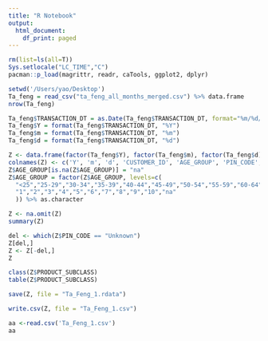 ```yaml
---
title: "R Notebook"
output:
  html_document:
    df_print: paged
---
```

```r
rm(list=ls(all=T))
Sys.setlocale("LC_TIME","C")
pacman::p_load(magrittr, readr, caTools, ggplot2, dplyr)
```

```r
setwd('/Users/yao/Desktop')
Ta_feng = read_csv("ta_feng_all_months_merged.csv") %>% data.frame
nrow(Ta_feng)
```

```r
Ta_feng$TRANSACTION_DT = as.Date(Ta_feng$TRANSACTION_DT, format="%m/%d/%Y")
Ta_feng$Y = format(Ta_feng$TRANSACTION_DT, "%Y")
Ta_feng$m = format(Ta_feng$TRANSACTION_DT, "%m")
Ta_feng$d = format(Ta_feng$TRANSACTION_DT, "%d")
```

```r
Z <- data.frame(factor(Ta_feng$Y), factor(Ta_feng$m), factor(Ta_feng$d), Ta_feng$CUSTOMER_ID, Ta_feng$AGE_GROUP, Ta_feng$PIN_CODE, factor(Ta_feng$PRODUCT_SUBCLASS),Ta_feng$PRODUCT_ID, Ta_feng$AMOUNT, Ta_feng$ASSET, Ta_feng$SALES_PRICE)
colnames(Z) <- c('Y', 'm', 'd', 'CUSTOMER_ID', 'AGE_GROUP', 'PIN_CODE', 'PRODUCT_SUBCLASS','PRODUCT_ID', 'AMOUNT', 'ASSET', 'SALES_PRICE')
Z$AGE_GROUP[is.na(Z$AGE_GROUP)] = "na"
Z$AGE_GROUP = factor(Z$AGE_GROUP, levels=c(
  "<25","25-29","30-34","35-39","40-44","45-49","50-54","55-59","60-64",">65","na"), labels=c(
  "1","2","3","4","5","6","7","8","9","10","na"
  )) %>% as.character
```
```r
Z <- na.omit(Z) 
summary(Z)
```

```r
del <- which(Z$PIN_CODE == "Unknown")
Z[del,]
Z <- Z[-del,]
Z
```

```r
class(Z$PRODUCT_SUBCLASS)
table(Z$PRODUCT_SUBCLASS)
```

```r
save(Z, file = "Ta_Feng_1.rdata")
```


```r
write.csv(Z, file = "Ta_Feng_1.csv")
```


```r
aa <-read.csv('Ta_Feng_1.csv')
aa
```

